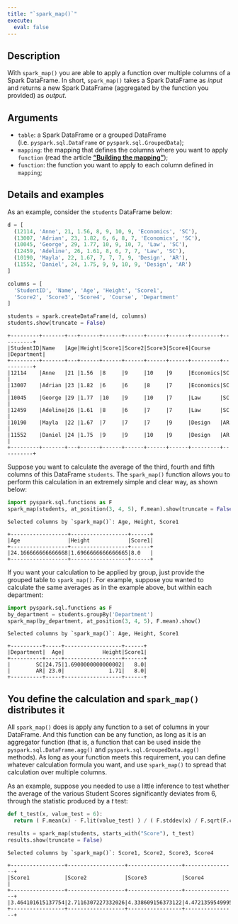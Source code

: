 ```yaml
---
title: "`spark_map()`"
execute:
  eval: false
---
```



## Description

With `spark_map()` you are able to apply a function over multiple columns of a Spark DataFrame. In short, `spark_map()` takes a Spark DataFrame as *input* and returns a new Spark DataFrame (aggregated by the function you provided) as *output*.

## Arguments

- `table`: a Spark DataFrame or a grouped DataFrame (i.e. `pyspark.sql.DataFrame` or `pyspark.sql.GroupedData`);
- `mapping`: the mapping that defines the columns where you want to apply `function` (read the article [**"Building the mapping"**](https://github.com/pedropark99/spark_map/blob/main/doc/english/articles/building-mapping.md));
- `function`: the function you want to apply to each column defined in `mapping`;


## Details and examples

As an example, consider the `students` DataFrame below:

```python
d = [
  (12114, 'Anne', 21, 1.56, 8, 9, 10, 9, 'Economics', 'SC'),
  (13007, 'Adrian', 23, 1.82, 6, 6, 8, 7, 'Economics', 'SC'),
  (10045, 'George', 29, 1.77, 10, 9, 10, 7, 'Law', 'SC'),
  (12459, 'Adeline', 26, 1.61, 8, 6, 7, 7, 'Law', 'SC'),
  (10190, 'Mayla', 22, 1.67, 7, 7, 7, 9, 'Design', 'AR'),
  (11552, 'Daniel', 24, 1.75, 9, 9, 10, 9, 'Design', 'AR')
]

columns = [
  'StudentID', 'Name', 'Age', 'Height', 'Score1',
  'Score2', 'Score3', 'Score4', 'Course', 'Department'
]

students = spark.createDataFrame(d, columns)
students.show(truncate = False)
```

```
+---------+-------+---+------+------+------+------+------+---------+----------+
|StudentID|Name   |Age|Height|Score1|Score2|Score3|Score4|Course   |Department|
+---------+-------+---+------+------+------+------+------+---------+----------+
|12114    |Anne   |21 |1.56  |8     |9     |10    |9     |Economics|SC        |
|13007    |Adrian |23 |1.82  |6     |6     |8     |7     |Economics|SC        |
|10045    |George |29 |1.77  |10    |9     |10    |7     |Law      |SC        |
|12459    |Adeline|26 |1.61  |8     |6     |7     |7     |Law      |SC        |
|10190    |Mayla  |22 |1.67  |7     |7     |7     |9     |Design   |AR        |
|11552    |Daniel |24 |1.75  |9     |9     |10    |9     |Design   |AR        |
+---------+-------+---+------+------+------+------+------+---------+----------+
```

Suppose you want to calculate the average of the third, fourth and fifth columns of this DataFrame `students`. The `spark_map()` function allows you to perform this calculation in an extremely simple and clear way, as shown below:

```python
import pyspark.sql.functions as F
spark_map(students, at_position(3, 4, 5), F.mean).show(truncate = False)
```
```
Selected columns by `spark_map()`: Age, Height, Score1

+------------------+------------------+------+
|Age               |Height            |Score1|
+------------------+------------------+------+
|24.166666666666668|1.6966666666666665|8.0   |
+------------------+------------------+------+
```

If you want your calculation to be applied by group, just provide the grouped table to `spark_map()`. For example, suppose you wanted to calculate the same averages as in the example above, but within each department:

```python
import pyspark.sql.functions as F
by_department = students.groupBy('Department')
spark_map(by_department, at_position(3, 4, 5), F.mean).show()
```

```
Selected columns by `spark_map()`: Age, Height, Score1

+----------+-----+------------------+------+
|Department|  Age|            Height|Score1|
+----------+-----+------------------+------+
|        SC|24.75|1.6900000000000002|   8.0|
|        AR| 23.0|              1.71|   8.0|
+----------+-----+------------------+------+
```


## You define the calculation and `spark_map()` distributes it

All `spark_map()` does is apply any function to a set of columns in your DataFrame. And this function can be any function, as long as it is an aggregator function (that is, a function that can be used inside the `pyspark.sql.DataFrame.agg()` and `pyspark.sql.GroupedData.agg()` methods). As long as your function meets this requirement, you can define whatever calculation formula you want, and use `spark_map()` to spread that calculation over multiple columns.

As an example, suppose you needed to use a little inference to test whether the average of the various Student Scores significantly deviates from 6, through the statistic produced by a *t* test:

```python
def t_test(x, value_test = 6):
  return ( F.mean(x) - F.lit(value_test) ) / ( F.stddev(x) / F.sqrt(F.count(x)) )

results = spark_map(students, starts_with("Score"), t_test)
results.show(truncate = False)
```

```
Selected columns by `spark_map()`: Score1, Score2, Score3, Score4

+-----------------+------------------+-----------------+----------------+
|Score1           |Score2            |Score3           |Score4          |
+-----------------+------------------+-----------------+----------------+
|3.464101615137754|2.7116307227332026|4.338609156373122|4.47213595499958|
+-----------------+------------------+-----------------+----------------+
```
